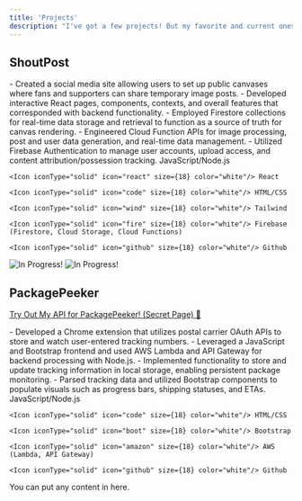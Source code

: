 ```yaml
---
title: 'Projects'
description: "I've got a few projects! But my favorite and current ones are..."
---
```



## ShoutPost 



<Tabs>
  <Tab title="Details">
    - Created a social media site allowing users to set up public canvases where fans and supporters can share temporary image posts.
    - Developed interactive React pages, components, contexts, and overall features that corresponded with backend functionality.
    - Employed Firestore collections for real-time data storage and retrieval to function as a source of truth for canvas rendering.
    - Engineered Cloud Function APIs for image processing, post and user data generation, and real-time data management.
    - Utilized Firebase Authentication to manage user accounts, upload access, and content attribution/possession tracking.
  </Tab>
  <Tab title="Technologies Used">
    <Icon iconType="solid" icon="node" size={18} color="white"/> JavaScript/Node.js

    <Icon iconType="solid" icon="react" size={18} color="white"/> React

    <Icon iconType="solid" icon="code" size={18} color="white"/> HTML/CSS

    <Icon iconType="solid" icon="wind" size={18} color="white"/> Tailwind

    <Icon iconType="solid" icon="fire" size={18} color="white"/> Firebase (Firestore, Cloud Storage, Cloud Functions)

    <Icon iconType="solid" icon="github" size={18} color="white"/> Github

  </Tab>
</Tabs>


<Accordion title="Preview">
  <img className="block dark:hidden" src="/images/shoutpost.png" alt="In Progress!" />
  <img className="hidden dark:block" src="/images/shoutpost.png" alt="In Progress!"/>
</Accordion>

## PackagePeeker  

<Note><a href="/post-"> Try Out My API for PackagePeeker! (Secret Page) 👀</a></Note>

<Tabs>
  <Tab title="Details">
    - Developed a Chrome extension that utilizes postal carrier OAuth APIs to store and watch user-entered tracking numbers.
    - Leveraged a JavaScript and Bootstrap frontend and used AWS Lambda and API Gateway for backend processing with Node.js.
    - Implemented functionality to store and update tracking information in local storage, enabling persistent package monitoring.
    - Parsed tracking data and utilized Bootstrap components to populate visuals such as progress bars, shipping statuses, and ETAs.
  </Tab>
  <Tab title="Technologies Used">
    <Icon iconType="solid" icon="node" size={18} color="white"/> JavaScript/Node.js

    <Icon iconType="solid" icon="code" size={18} color="white"/> HTML/CSS

    <Icon iconType="solid" icon="boot" size={18} color="white"/> Bootstrap
    
    <Icon iconType="solid" icon="amazon" size={18} color="white"/> AWS (Lambda, API Gateway)
    
    <Icon iconType="solid" icon="github" size={18} color="white"/> Github
  
  </Tab>
</Tabs>

<Accordion title="Preview">
  You can put any content in here.
</Accordion>


